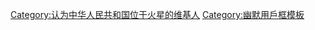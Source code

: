 {{Userbox
|border-c=#FFFFFF
|border-s=2
|id=[[File:Mars Hubble.jpg|45px]]
|id-c=#FFD700
|info=這個用戶认为[[中華人民共和國]]位于'''[[火星]]'''。
|info-c=#FFBBBB
|info-s=10
}}
<includeonly>[[Category:认为中华人民共和国位于火星的维基人]]</includeonly>
<noinclude>
[[Category:幽默用戶框模板]]
</noinclude>